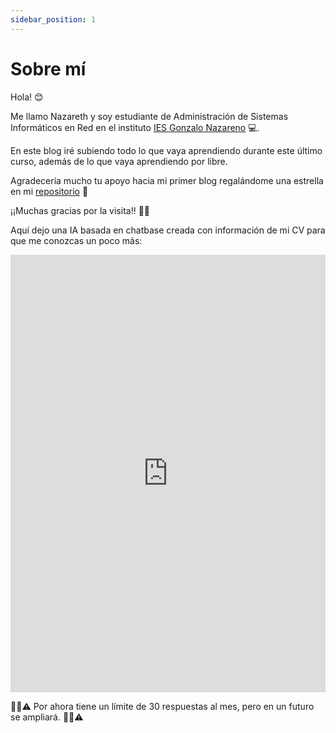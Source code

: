 ```yaml
---
sidebar_position: 1
---
```


# Sobre mí

Hola! 😊

Me llamo Nazareth y soy estudiante de Administración de Sistemas Informáticos en Red en el instituto [IES Gonzalo Nazareno](https://dit.gonzalonazareno.org/gestiona/) 💻.

En este blog iré subiendo todo lo que vaya aprendiendo durante este último curso, además de lo que vaya aprendiendo por libre.

Agradecería mucho tu apoyo hacia mi primer blog regalándome una estrella en mi [repositorio](https://github.com/belennazareth/ottershell) 🌟 

¡¡Muchas gracias por la visita!! 🦦💙 

Aquí dejo una IA basada en chatbase creada con información de mi CV para que me conozcas un poco más:

<iframe
src="https://www.chatbase.co/chatbot-iframe/cvia-bel-n-nazareth-dur-n-mel-nde-zjhctnvcv"
width="100%"
height="700"
frameborder="0"
></iframe>

🚦🛑⚠️ Por ahora tiene un límite de 30 respuestas al mes, pero en un futuro se ampliará. 🚦🛑⚠️